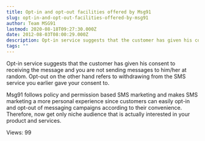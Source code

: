 ```yaml
---
title: Opt-in and opt-out facilities offered by Msg91
slug: opt-in-and-opt-out-facilities-offered-by-msg91
author: Team MSG91
lastmod: 2020-08-18T09:27:30.000Z
date: 2012-08-03T08:00:29.000Z
description: Opt-in service suggests that the customer has given his consent to receiving the message and you are not sending messages to him-her at random. Opt-out on the other hand refers to withdrawing from the SMS service you earlier gave your consent to.
tags: ""
---
```


Opt-in service suggests that the customer has given his consent to receiving the message and you are not sending messages to him/her at random. Opt-out on the other hand refers to withdrawing from the SMS service you earlier gave your consent to.


Msg91 follows policy and permission based SMS marketing and makes SMS marketing a more personal experience since customers can easily opt-in and opt-out of messaging campaigns according to their convenience. Therefore, now get only niche audience that is actually interested in your product and services.


 Views: 99


